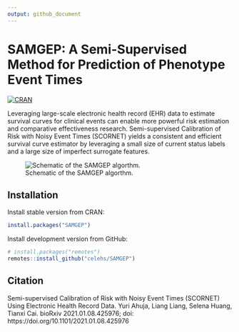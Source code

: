 ```yaml
---
output: github_document
---
```


# SAMGEP: A Semi-Supervised Method for Prediction of Phenotype Event Times

[![CRAN](https://www.r-pkg.org/badges/version/SAMGEP)](https://CRAN.R-project.org/package=SAMGEP)

Leveraging large-scale electronic health record (EHR) data to estimate survival curves for clinical events can enable more powerful risk estimation and comparative effectiveness research. Semi-supervised Calibration of Risk with Noisy Event Times (SCORNET) yields a consistent and efficient survival curve estimator by leveraging a small size of current status labels and a large size of imperfect surrogate features.

![Schematic of the SAMGEP algorthm.](https://github.com/celehs/SAMGEP/blob/main/img/samgep_flowchart.png?raw=true)

## Installation

Install stable version from CRAN:

```r
install.packages("SAMGEP")
```

Install development version from GitHub:

```r
# install.packages("remotes")
remotes::install_github("celehs/SAMGEP")
```

## Citation

Semi-supervised Calibration of Risk with Noisy Event Times (SCORNET) Using Electronic Health Record Data. Yuri Ahuja, Liang Liang, Selena Huang, Tianxi Cai. bioRxiv 2021.01.08.425976; doi: https://doi.org/10.1101/2021.01.08.425976
